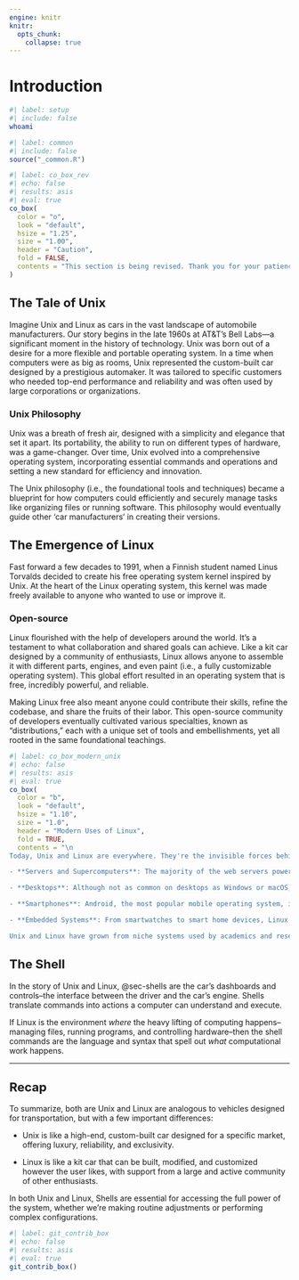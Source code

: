 ```yaml
---
engine: knitr
knitr:
  opts_chunk: 
    collapse: true
---
```


# Introduction {#sec-intro}

```bash
#| label: setup
#| include: false
whoami
```


```r
#| label: common
#| include: false
source("_common.R")
```

```r
#| label: co_box_rev
#| echo: false
#| results: asis
#| eval: true
co_box(
  color = "o",
  look = "default", 
  hsize = "1.25", 
  size = "1.00", 
  header = "Caution", 
  fold = FALSE,
  contents = "This section is being revised. Thank you for your patience."
)
```

## [The Tale of Unix]{style="font-size: 1.05em; font-weight: bold;"}

Imagine Unix and Linux as cars in the vast landscape of automobile manufacturers. Our story begins in the late 1960s at AT&T's Bell Labs—a significant moment in the history of technology. Unix was born out of a desire for a more flexible and portable operating system. In a time when computers were as big as rooms, Unix represented the custom-built car designed by a prestigious automaker. It was tailored to specific customers who needed top-end performance and reliability and was often used by large corporations or organizations.

### Unix Philosophy

Unix was a breath of fresh air, designed with a simplicity and elegance that set it apart. Its portability, the ability to run on different types of hardware, was a game-changer. Over time, Unix evolved into a comprehensive operating system, incorporating essential commands and operations and setting a new standard for efficiency and innovation.

The Unix philosophy (i.e., the foundational tools and techniques) became a blueprint for how computers could efficiently and securely manage tasks like organizing files or running software. This philosophy would eventually guide other ‘car manufacturers’ in creating their versions.

## [The Emergence of Linux]{style="font-size: 1.05em; font-weight: bold;"}

Fast forward a few decades to 1991, when a Finnish student named Linus Torvalds decided to create his free operating system kernel inspired by Unix. At the heart of the Linux operating system, this kernel was made freely available to anyone who wanted to use or improve it. 

### Open-source

Linux flourished with the help of developers around the world. It’s a testament to what collaboration and shared goals can achieve. Like a kit car designed by a community of enthusiasts, Linux allows anyone to assemble it with different parts, engines, and even paint (i.e., a fully customizable operating system). This global effort resulted in an operating system that is free, incredibly powerful, and reliable.

Making Linux free also meant anyone could contribute their skills, refine the codebase, and share the fruits of their labor. This open-source community of developers eventually cultivated various specialties, known as “distributions,” each with a unique set of tools and embellishments, yet all rooted in the same foundational teachings.

```r
#| label: co_box_modern_unix
#| echo: false
#| results: asis
#| eval: true
co_box(
  color = "b",
  look = "default", 
  hsize = "1.10", 
  size = "1.0", 
  header = "Modern Uses of Linux", 
  fold = TRUE,
  contents = "\n
Today, Unix and Linux are everywhere. They're the invisible forces behind much of the Internet and are responsible for running servers, desktops, smartphones, and even household appliances. 

- **Servers and Supercomputers**: The majority of the web servers powering the internet, as well as the world's most powerful supercomputers, run on Linux due to its stability, security, and efficiency.

- **Desktops**: Although not as common on desktops as Windows or macOS, Linux distributions offer a free, customizable alternative for users.

- **Smartphones**: Android, the most popular mobile operating system, is powered by a Linux kernel, making Linux the silent workhorse behind billions of smartphones.

- **Embedded Systems**: From smartwatches to smart home devices, Linux is often the go-to choice for running embedded systems thanks to its scalability and low cost.

Unix and Linux have grown from niche systems used by academics and researchers to foundational elements that power much of the digital world. They exemplify the power of open collaboration and innovation, showing how a small project or idea can grow and change the world.")
```

## [The Shell]{style="font-size: 1.05em; font-weight: bold;"}

In the story of Unix and Linux, @sec-shells are the car's dashboards and controls--the interface between the driver and the car’s engine. Shells translate commands into actions a computer can understand and execute.

If Linux is the environment *where* the heavy lifting of computing happens--managing files, running programs, and controlling hardware--then the shell commands are the language and syntax that spell out *what* computational work happens. 

***

## [Recap]{style="font-size: 1.05em; font-weight: bold;"}

To summarize, both are Unix and Linux are analogous to vehicles designed for transportation, but with a few important differences: 

* Unix is like a high-end, custom-built car designed for a specific market, offering luxury, reliability, and exclusivity.

* Linux is like a kit car that can be built, modified, and customized however the user likes, with support from a large and active community of other enthusiasts.

 In both Unix and Linux, Shells are essential for accessing the full power of the system, whether we're making routine adjustments or performing complex configurations.


```r
#| label: git_contrib_box
#| echo: false
#| results: asis
#| eval: true
git_contrib_box()
```
